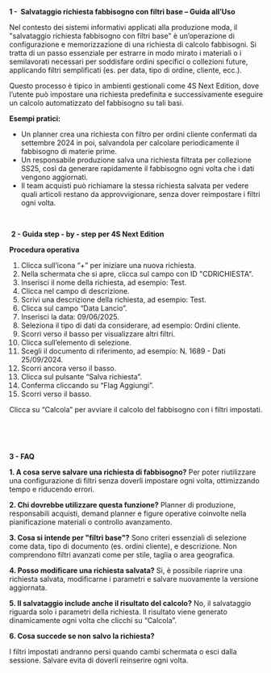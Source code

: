 **1 -  Salvataggio richiesta fabbisogno con filtri base – Guida all’Uso**

Nel contesto dei sistemi informativi applicati alla produzione moda, il "salvataggio richiesta fabbisogno con filtri base" è un’operazione di configurazione e memorizzazione di una richiesta di calcolo fabbisogni. Si tratta di un passo essenziale per estrarre in modo mirato i materiali o i semilavorati necessari per soddisfare ordini specifici o collezioni future, applicando filtri semplificati (es. per data, tipo di ordine, cliente, ecc.).

Questo processo è tipico in ambienti gestionali come 4S Next Edition, dove l’utente può impostare una richiesta predefinita e successivamente eseguire un calcolo automatizzato del fabbisogno su tali basi.

**Esempi pratici:**

* Un planner crea una richiesta con filtro per ordini cliente confermati da settembre 2024 in poi, salvandola per calcolare periodicamente il fabbisogno di materie prime.
* Un responsabile produzione salva una richiesta filtrata per collezione SS25, così da generare rapidamente il fabbisogno ogni volta che i dati vengono aggiornati.
* Il team acquisti può richiamare la stessa richiesta salvata per vedere quali articoli restano da approvvigionare, senza dover reimpostare i filtri ogni volta.

 

 **2 - Guida step - by - step per 4S Next Edition**

**Procedura operativa**

1. Clicca sull’icona “+” per iniziare una nuova richiesta.
2. Nella schermata che si apre, clicca sul campo con ID "CDRICHIESTA".
3. Inserisci il nome della richiesta, ad esempio: Test.
4. Clicca nel campo di descrizione.
5. Scrivi una descrizione della richiesta, ad esempio: Test.
6. Clicca sul campo “Data Lancio”.
7. Inserisci la data: 09/06/2025.
8. Seleziona il tipo di dati da considerare, ad esempio: Ordini cliente.
9. Scorri verso il basso per visualizzare altri filtri.
10. Clicca sull’elemento di selezione.
11. Scegli il documento di riferimento, ad esempio: N. 1689 - Dati 25/09/2024.
12. Scorri ancora verso il basso.
13. Clicca sul pulsante “Salva richiesta”.
14. Conferma cliccando su “Flag Aggiungi”.
15. Scorri verso il basso.

Clicca su “Calcola” per avviare il calcolo del fabbisogno con i filtri impostati.

 

 

**3 - FAQ**

**1. A cosa serve salvare una richiesta di fabbisogno?** Per poter riutilizzare una configurazione di filtri senza doverli impostare ogni volta, ottimizzando tempo e riducendo errori.

**2. Chi dovrebbe utilizzare questa funzione?** Planner di produzione, responsabili acquisti, demand planner e figure operative coinvolte nella pianificazione materiali o controllo avanzamento.

**3. Cosa si intende per "filtri base"?** Sono criteri essenziali di selezione come data, tipo di documento (es. ordini cliente), e descrizione. Non comprendono filtri avanzati come per stile, taglia o area geografica.

**4. Posso modificare una richiesta salvata?** Sì, è possibile riaprire una richiesta salvata, modificarne i parametri e salvare nuovamente la versione aggiornata.

**5. Il salvataggio include anche il risultato del calcolo?** No, il salvataggio riguarda solo i parametri della richiesta. Il risultato viene generato dinamicamente ogni volta che clicchi su “Calcola”.

**6. Cosa succede se non salvo la richiesta?**

I filtri impostati andranno persi quando cambi schermata o esci dalla sessione. Salvare evita di doverli reinserire ogni volta.